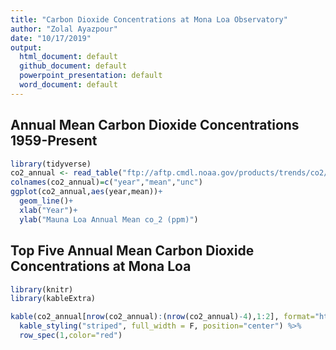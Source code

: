 ```yaml
---
title: "Carbon Dioxide Concentrations at Mona Loa Observatory"
author: "Zolal Ayazpour"
date: "10/17/2019"
output: 
  html_document: default
  github_document: default
  powerpoint_presentation: default
  word_document: default
---
```


## Annual Mean Carbon Dioxide Concentrations 1959-Present

```r
library(tidyverse)
co2_annual <- read_table("ftp://aftp.cmdl.noaa.gov/products/trends/co2/co2_annmean_mlo.txt",col_names = FALSE,skip=57)
colnames(co2_annual)=c("year","mean","unc")
ggplot(co2_annual,aes(year,mean))+
  geom_line()+
  xlab("Year")+
  ylab("Mauna Loa Annual Mean co_2 (ppm)")
```

## Top Five Annual Mean Carbon Dioxide Concentrations at Mona Loa

```r
library(knitr)
library(kableExtra)

kable(co2_annual[nrow(co2_annual):(nrow(co2_annual)-4),1:2], format="html", col.names = c("year","mean")) %>%
  kable_styling("striped", full_width = F, position="center") %>%
  row_spec(1,color="red")
```

